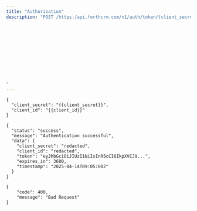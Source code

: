 ```yaml
---
title: "Authorization"
description: "POST /https:/api.forthcrm.com/v1/auth/token/{client_secret}/{client_id} Get API Authorization Token The CRM API utilizes bearer token authentication to ensure secure access to its features and data. This section explains the authentication and authorization schemes used in the CRM API. Overview of Bearer Token Authentication Bearer token authentication is a widely adopted authentication scheme that involves the use of a token, typically an access token or refresh token, to authenticate users and authorize access to protected resources. In this implementation, the access token is created using credentials generated from within the CRM. Authentication Flow The following steps outline the authentication flow for the CRM API: Client Registration: The client (e.g., a mobile app or web application) registers with the CRM platform by providing its client ID and redirect URI. Authorization Request: The client redirects the user to the CRM authorization server, where they are prompted to log in and authorize access to their CRM data. Authorization Code: After successful authentication, the CRM authorization server redirects the user back to the client with an authorization code. Token Exchange: The client exchanges the authorization code for a bearer token (access token) by sending a POST request to the CRM token endpoint. Bearer Token Storage: The client stores the obtained bearer token securely and includes it in subsequent requests to the CRM API. Authorization Schemes The CRM API uses the following authorization schemes: 1. Role-Based Access Control (RBAC) The CRM API implements RBAC, which grants access to specific features and data based on a user's role within the organization. Roles are defined as follows: Admin: Full access to all features and data. User: Limited access to their own contact information and sales history. Manager: Access to their team's contact information and sales history, with limited ability to edit. 2. Feature-Based Access Control (FBAC) The CRM API also implements FBAC, which grants access to specific features based on the user's permissions. Features are categorized as follows: Contact Management: Create, read, update, and delete contacts. Sales History: View sales history for their own contacts. Reporting: Generate reports on sales performance. Authentication and Authorization Endpoints The following endpoints are used to authenticate and authorize access to the CRM API: 1) Generate a token from the CRM admin tab 2)Use the Get API Auth token endpoint to get an access token 3)Use the token in your bearer token auth value Best Practices for Authentication and Authorization To ensure secure authentication and authorization, follow these best practices: Store bearer tokens securely using a secure storage mechanism. Use HTTPS to encrypt data in transit. Implement rate limiting and IP blocking to prevent brute-force attacks. Regularly review and update access controls to ensure they remain effective. By following this documentation, developers can understand the authentication and authorization schemes used in the CRM API and implement secure access to its features and data Receive an API Authorization Token. The Token that is returned can be entered for any API Request that requires an Api-Key.












"
---
```


<Accordion title="Request Body" icon="sparkles">
  <RequestExample>

  ```filename
  {
    "client_secret": "{{client_secret}}",
    "client_id": "{{client_id}}"
  }
  ```

  </RequestExample>
</Accordion>

<Accordion title="Response Body " icon="sparkles">
  <ResponseExample>

  ```200
  {
    "status": "success",
    "message": "Authentication successful",
    "data": {
      "client_secret": "redacted",
      "client_id": "redacted",
      "token": "eyJhbGciOiJIUzI1NiIsInR5cCI6IkpXVCJ9...",
      "expires_in": 3600,
      "timestamp": "2025-04-14T09:05:00Z"
    }
  }
  ```

  
  ```400
  {
      "code": 400,
      "message": "Bad Request"
  }
  ```

  </ResponseExample>
</Accordion>